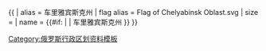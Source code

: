 {{ {{{1<noinclude>|country showdata</noinclude>}}}
| alias = 车里雅宾斯克州
| flag alias = Flag of Chelyabinsk Oblast.svg
| size = {{{size|}}}
| name = {{#if: {{{name|}}} | {{{name|}}} | 车里雅宾斯克州 }}
}}<noinclude>
[[Category:俄罗斯行政区划资料模板]]
</noinclude>